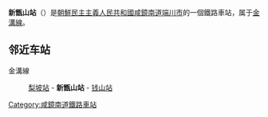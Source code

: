{{unreferenced|time=2015-02-18T05:58:49+00:00}}
{{朝鮮半島車站資訊
|公司色 = blue
|文字色 = 
|站名 = 新甑山站
|圖片 = 
|pxl = 
|圖片說明 =
|前一站 = [[梨坡站|梨坡]]
|前一站距離 = 7.5
|後一站距離 = 4.5
|後一站 = [[钱山站|钱山]]
|所屬路線 = [[金溝線|金溝線]]
|距離 = 50.3
|起點站 = [[汝海津站|汝海津]]
|諺文 = 신증산역
|朝鮮漢字 = 新甑山驛
|文觀部式 = 
|馬-賴式 = Sinjŭngsan-yŏk
|副站名 = 
|車站編號 = 
|停站路線數 = 
|所屬公司 = [[朝鮮民主主義人民共和國鐵道省|朝鮮民主主義人民共和國鐵道省]]
|所在地 =[[咸鏡南道|咸鏡南道]][[端川市|端川市]]
|車站構造 = 地面车站
|月台配置 = 
|啟用年月日 =
|廢站年月日 = 
|上下車人次 = 
|統計年度 = 
|轉車 = 
|備註 = 
|全寬備註 = 
}}

'''新甑山站'''（{{lang-ko|신증산역}}）是[[朝鮮民主主義人民共和國|朝鮮民主主義人民共和國]][[咸鏡南道|咸鏡南道]][[端川市|端川市]]的一個鐵路車站，属于[[金溝線|金溝線]]。

==邻近车站==
金溝線
:[[梨坡站|梨坡站]] - '''新甑山站''' - [[钱山站|钱山站]]

{{朝鲜铁路小作品}}

{{金溝線}}

[[Category:咸鏡南道鐵路車站|Category:咸鏡南道鐵路車站]]